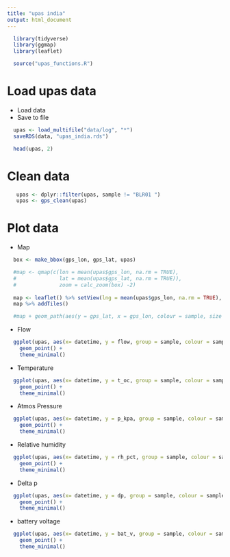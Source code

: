 ```yaml
---
title: "upas india"
output: html_document
---
```


```r
  library(tidyverse)
  library(ggmap)
  library(leaflet)
```

```r
  source("upas_functions.R")
```

# Load upas data

* Load data
* Save to file

```r
  upas <- load_multifile("data/log", "*")
  saveRDS(data, "upas_india.rds")
```

```r
  head(upas, 2)
```

# Clean data

```r
   upas <- dplyr::filter(upas, sample != "BLR01 ")
   upas <- gps_clean(upas)
```

# Plot data

* Map

```r
  box <- make_bbox(gps_lon, gps_lat, upas)

  #map <- qmap(c(lon = mean(upas$gps_lon, na.rm = TRUE),
  #              lat = mean(upas$gps_lat, na.rm = TRUE)),
  #              zoom = calc_zoom(box) -2)
  
  map <- leaflet() %>% setView(lng = mean(upas$gps_lon, na.rm = TRUE), lat = mean(upas$gps_lat, na.rm = TRUE), zoom = 12)
  map %>% addTiles()

  #map + geom_path(aes(y = gps_lat, x = gps_lon, colour = sample, size = "1"), data = upas)
```

* Flow

```r
  ggplot(upas, aes(x= datetime, y = flow, group = sample, colour = sample)) +
    geom_point() +
    theme_minimal()
```

* Temperature

```r
  ggplot(upas, aes(x= datetime, y = t_oc, group = sample, colour = sample)) +
    geom_point() +
    theme_minimal()
```

* Atmos Pressure

```r
  ggplot(upas, aes(x= datetime, y = p_kpa, group = sample, colour = sample)) +
    geom_point() +
    theme_minimal()
```

* Relative humidity

```r
  ggplot(upas, aes(x= datetime, y = rh_pct, group = sample, colour = sample)) +
    geom_point() +
    theme_minimal()
```

* Delta p

```r
  ggplot(upas, aes(x= datetime, y = dp, group = sample, colour = sample)) +
    geom_point() +
    theme_minimal()
```

* battery voltage

```r
  ggplot(upas, aes(x= datetime, y = bat_v, group = sample, colour = sample)) +
    geom_point() +
    theme_minimal()
```

